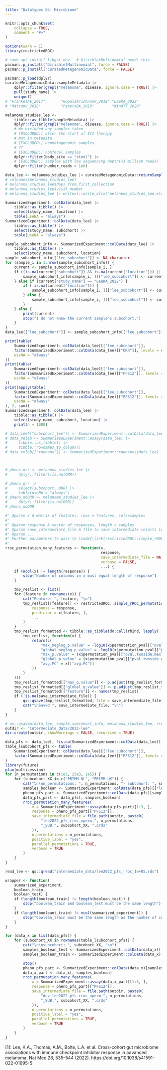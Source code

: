 ```yaml
---
title: "Datatypes 04: Microbiome"
---
```


```r
knitr::opts_chunk$set(
    collapse = TRUE,
    comment = "#>"
)
```




```r
options(warn = 1)
library(restrictedROC)
```
```r
# sudo apt install libgsl-dev   # DirichletMultinomial needs this
pacman::p_install("DirichletMultinomial", force = FALSE)
pacman::p_install("curatedMetagenomicData", force = FALSE)

pacman::p_load(dplyr)
curatedMetagenomicData::sampleMetadata |>
    dplyr::filter(grepl("melanoma", disease, ignore.case = TRUE)) |>
    pull(study_name) |>
    unique()
# "FrankelAE_2017"       "GopalakrishnanV_2018" "LeeKA_2022"
# "MatsonV_2018"         "PetersBA_2019"        "WindTT_2020"

melanoma_studies_lee <-
    tibble::as_tibble(sampleMetadata) |>
    dplyr::filter(grepl("melanoma", disease, ignore.case = TRUE)) |>
    # We excluded any samples taken
    # [EXCLUDED:] after the start of ICI therapy
    # Not in metadata
    # [EXCLUDED:] nonmetagenomic samples
    # ??
    # [EXCLUDED:] nonfecal samples
    dplyr::filter(body_site == "stool") |>
    # [EXCLUDED:] samples with low sequencing depth(<1 million reads)
    dplyr::filter(number_reads > 1e6)

data_lee <- melanoma_studies_lee |> curatedMetagenomicData::returnSamples(dataType = "relative_abundance")
# colnames(melanoma_studies_lee)
# melanoma_studies_lee$days_from_first_collection
# melanoma_studies_lee$visit_number
# melanoma_studies_lee |> writexl::write_xlsx("melanoma_studies_lee.xlsx")

SummarizedExperiment::colData(data_lee) |>
    tibble::as_tibble() |>
    select(study_name, location) |>
    table(useNA = "always")
SummarizedExperiment::colData(data_lee) |>
    tibble::as_tibble() |>
    select(study_name, subcohort) |>
    table(useNA = "always")

sample_subcohort_info <- SummarizedExperiment::colData(data_lee) |>
    tibble::as_tibble() |>
    select(study_name, subcohort, location)
sample_subcohort_info[["lee_subcohort"]] <- NA_character_
for (sample_i in 1:nrow(sample_subcohort_info)) {
    current <- sample_subcohort_info[sample_i, ]
    if ((is.na(current["subcohort"]) && is.na(current["location"])) || current["study_name"] == "PetersBA_2019") {
        sample_subcohort_info[sample_i, ][["lee_subcohort"]] <- current[["study_name"]]
    } else if (current["study_name"] == "LeeKA_2022") {
        if (!is.na(current["location"])) {
            sample_subcohort_info[sample_i, ][["lee_subcohort"]] <- current[["location"]]
        } else {
            sample_subcohort_info[sample_i, ][["lee_subcohort"]] <- current[["subcohort"]]
        }
    } else {
        print(current)
        stop("I do not know the current sample's subcohort.")
    }
}
data_lee[["lee_subcohort"]] <- sample_subcohort_info[["lee_subcohort"]]

print(table(
    SummarizedExperiment::colData(data_lee)[["lee_subcohort"]],
    factor(SummarizedExperiment::colData(data_lee)[["ORR"]], levels = c("yes", "no")),
    useNA = "always"
))
print(table(
    SummarizedExperiment::colData(data_lee)[["lee_subcohort"]],
    factor(SummarizedExperiment::colData(data_lee)[["PFS12"]], levels = c("yes", "no")),
    useNA = "always"
))
print(apply(table(
    SummarizedExperiment::colData(data_lee)[["lee_subcohort"]],
    factor(SummarizedExperiment::colData(data_lee)[["PFS12"]], levels = c("yes", "no")),
    useNA = "always"
), 2, sum))
SummarizedExperiment::colData(data_lee) |>
    tibble::as_tibble() |>
    select(study_name, subcohort, location) |>
    print(n = 1000)

# data_lee[["subcohort_lee"]] <- SummarizedExperiment::colData(data_lee)[["subcohort"]]
# data_relab <- SummarizedExperiment::assay(data_lee) |>
#     tibble::as_tibble() |>
#     tibble::rownames_to_column()
# data_relab[["rowname"]] <- SummarizedExperiment::rownames(data_lee)



# pheno_orr <- melanoma_studies_lee |>
#     dplyr::filter(!is.na(ORR))

# pheno_orr |>
#     select(subcohort, ORR) |>
#     table(useNA = "always")
# pheno_noORR <- melanoma_studies_lee |>
#     dplyr::filter(is.na(ORR))
# pheno_noORR
```
```r
#' @param x A matrix of features, rows = features, cols=samples
#'
#' @param response A vector of responses, length = samples
#' @param save_intermediate_file A file to save intermediate results to
#' @param ...
#' Further parameters to pass to \code{\link{restrictedROC::simple_rROC_permutation}}
#'
rroc_permutation_many_features <- function(x,
                                           response,
                                           save_intermediate_file = NA,
                                           verbose = FALSE,
                                           ...) {
    if (ncol(x) != length(response)) {
        stop("Number of columns in x must equal length of response")
    }

    tmp_reslist <- list()
    for (feature in rownames(x)) {
        cat("Feature: ", feature, "\n")
        tmp_reslist[[feature]] <- restrictedROC::simple_rROC_permutation(
            response = response,
            predictor = x[feature, ],
            ...
        )
    }
    tmp_reslist_formatted <- tibble::as_tibble(do.call(rbind, lapply(
        tmp_reslist, function(x) {
            return(c(
                "max_neglog_p.value" = -log10(x$permutation_pval[["pval.twoside.max"]]),
                "global_neglog_p.value" = -log10(x$permutation_pval[["pval.twoside.global"]]),
                "max_p.value" = (x$permutation_pval[["pval.twoside.max"]]),
                "global_p.value" = (x$permutation_pval[["pval.twoside.global"]]),
                "avg.FC" = x[["avg.FC"]]
            ))
        }
    )))
    tmp_reslist_formatted[["max_q.value"]] <- p.adjust(tmp_reslist_formatted[["max_p.value"]], method = "BH")
    tmp_reslist_formatted[["global_q.value"]] <- p.adjust(tmp_reslist_formatted[["global_p.value"]], method = "BH")
    tmp_reslist_formatted[["feature"]] <- names(tmp_reslist)
    if (!is.na(save_intermediate_file)) {
        qs::qsave(tmp_reslist_formatted, file = save_intermediate_file)
        cat("\nSaved ", save_intermediate_file, "\n")
    }
}
```

```r
# qs::qsavem(data_lee, sample_subcohort_info, melanoma_studies_lee, rroc_permutation_many_features, file = "intermediate_data/2022-lee/dev-data_lee.rds")
outdir <- "intermediate_data/2022-lee"
dir.create(outdir, showWarnings = FALSE, recursive = TRUE)

data_pfs <- data_lee[, !is.na(SummarizedExperiment::colData(data_lee)[["PFS12"]])]
table_lsubcohort_pfs <- table(
    SummarizedExperiment::colData(data_lee)[["lee_subcohort"]],
    factor(SummarizedExperiment::colData(data_lee)[["PFS12"]], levels = c("yes", "no"))
)
library(future)
plan(multisession)
for (n_permutations in c(1e3, 25e3, 1e5)) {
    for (subcohort_XX in c("PRIMM-NL", "PRIMM-UK")) {
        cat("\n\nn_permutations: ", n_permutations, "- subcohort: ", subcohort_XX, "\n")
        samples_boolean <- SummarizedExperiment::colData(data_pfs)[["lee_subcohort"]] == subcohort_XX
        pheno_pfs_part <- SummarizedExperiment::colData(data_pfs)[samples_boolean, ]
        data_pfs_part <- data_pfs[, samples_boolean]
        rroc_permutation_many_features(
            x = SummarizedExperiment::assay(data_pfs_part)[1:3, ],
            response = pheno_pfs_part[["PFS12"]],
            save_intermediate_file = file.path(outdir, paste0(
                "lee2022_pfs_rroc_nperm.", n_permutations,
                "_SUB.", subcohort_XX, ".qrds"
            )),
            n_permutations = n_permutations,
            positive_label = "yes",
            parallel_permutations = TRUE,
            verbose = TRUE
        )
    }
}

read_lee <- qs::qread("intermediate_data/lee2022_pfs_rroc_1e+05.rds")
```

```r
wrapper <- function(
    summarized_experiment,
    boolean_train,
    boolean_test) {
    if (length(boolean_train) != length(boolean_test)) {
        stop("boolean_train and boolean_test must be the same length")
    }
    if (length(booleant_train) != ncol(summarized_experiment)) {
        stop("boolean_train must be the same length as the number of columns in summarized_experiment")
    }
}

for (data_x in list(data_pfs)) {
    for (subcohort_XX in rownames(table_lsubcohort_pfs)) {
        cat("\n\nsubcohort: ", subcohort_XX, "\n")
        samples_boolean_test <- SummarizedExperiment::colData(data_x)[["lee_subcohort"]] != subcohort_XX
        samples_boolean_train <- SummarizedExperiment::colData(data_x)[["lee_subcohort"]] == subcohort_XX

        stop()
        pheno_pfs_part <- SummarizedExperiment::colData(data_x)[samples_boolean, ]
        data_x_part <- data_x[, samples_boolean]
        rroc_permutation_many_features(
            x = SummarizedExperiment::assay(data_x_part)[1:3, ],
            response = pheno_pfs_part[["PFS12"]],
            save_intermediate_file = file.path(outdir, paste0(
                "dev-lee2022_pfs_rroc_nperm.", n_permutations,
                "_SUB.", subcohort_XX, ".qrds"
            )),
            n_permutations = n_permutations,
            positive_label = "yes",
            parallel_permutations = TRUE,
            verbose = TRUE
        )
    }
}
```

[1]: Lee, K.A., Thomas, A.M., Bolte, L.A. et al. Cross-cohort gut microbiome associations with immune checkpoint inhibitor response in advanced melanoma. Nat Med 28, 535–544 (2022). https://doi.org/10.1038/s41591-022-01695-5
